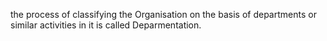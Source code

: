 the process of classifying the Organisation on the basis of departments or similar activities in it is called Deparmentation.

{{rfdef}}